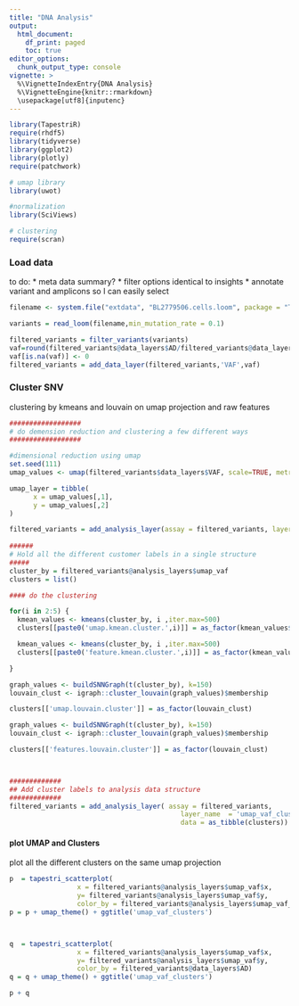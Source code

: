 ```yaml
---
title: "DNA Analysis"
output:
  html_document:
    df_print: paged
    toc: true
editor_options: 
  chunk_output_type: console
vignette: >
  %\VignetteIndexEntry{DNA Analysis}
  %\VignetteEngine{knitr::rmarkdown}
  \usepackage[utf8]{inputenc}
---
```



```r

library(TapestriR)
require(rhdf5)
library(tidyverse)
library(ggplot2)
library(plotly)
require(patchwork)

# umap library
library(uwot)

#normalization 
library(SciViews)

# clustering
require(scran)


```

### Load data

to do:
* meta data summary? 
* filter options identical to insights
* annotate variant and amplicons so I can easily select

```r

filename <- system.file("extdata", "BL2779506.cells.loom", package = "TapestriR")

variants = read_loom(filename,min_mutation_rate = 0.1)

filtered_variants = filter_variants(variants)
vaf=round(filtered_variants@data_layers$AD/filtered_variants@data_layers$DP, 3)
vaf[is.na(vaf)] <- 0
filtered_variants = add_data_layer(filtered_variants,'VAF',vaf)

```

### Cluster SNV

clustering by kmeans and louvain on umap projection and raw features

```r

##################
# do demension reduction and clustering a few different ways
##################

#dimensional reduction using umap
set.seed(111)
umap_values <- umap(filtered_variants$data_layers$VAF, scale=TRUE, metric="manhattan", init="laplacian", pca=20) 

umap_layer = tibble(    
      x = umap_values[,1],
      y = umap_values[,2]
)

filtered_variants = add_analysis_layer(assay = filtered_variants, layer_name = 'umap_vaf',data = umap_layer)
  
######
# Hold all the different customer labels in a single structure
#####
cluster_by = filtered_variants@analysis_layers$umap_vaf
clusters = list()

#### do the clustering

for(i in 2:5) {
  kmean_values <- kmeans(cluster_by, i ,iter.max=500)
  clusters[[paste0('umap.kmean.cluster.',i)]] = as_factor(kmean_values$cluster)

  kmean_values <- kmeans(cluster_by, i ,iter.max=500)
  clusters[[paste0('feature.kmean.cluster.',i)]] = as_factor(kmean_values$cluster)

}

graph_values <- buildSNNGraph(t(cluster_by), k=150)
louvain_clust <- igraph::cluster_louvain(graph_values)$membership

clusters[['umap.louvain.cluster']] = as_factor(louvain_clust)

graph_values <- buildSNNGraph(t(cluster_by), k=150)
louvain_clust <- igraph::cluster_louvain(graph_values)$membership

clusters[['features.louvain.cluster']] = as_factor(louvain_clust)



#############
## Add cluster labels to analysis data structure
#############
filtered_variants = add_analysis_layer( assay = filtered_variants,
                                           layer_name  = 'umap_vaf_clusters',
                                           data = as_tibble(clusters))


```

#### plot UMAP and Clusters

plot all the different clusters on the same umap projection

```r

p  = tapestri_scatterplot(
                 x = filtered_variants@analysis_layers$umap_vaf$x, 
                 y= filtered_variants@analysis_layers$umap_vaf$y, 
                 color_by = filtered_variants@analysis_layers$umap_vaf_clusters$umap.kmean.cluster.2)
p = p + umap_theme() + ggtitle('umap_vaf_clusters')



q  = tapestri_scatterplot(
                 x = filtered_variants@analysis_layers$umap_vaf$x, 
                 y= filtered_variants@analysis_layers$umap_vaf$y, 
                 color_by = filtered_variants@data_layers$AD)
q = q + umap_theme() + ggtitle('umap_vaf_clusters')

p + q

```
